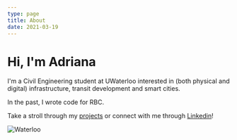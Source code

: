 ```yaml
---
type: page
title: About
date: 2021-03-19
---
```


# Hi, I'm Adriana

I'm a Civil Engineering student at UWaterloo interested in (both physical and digital) infrastructure, transit development and smart cities.

In the past, I wrote code for RBC.

Take a stroll through my [projects](/projects) or connect with me through [Linkedin](https://www.linkedin.com/in/adriana-ceric/)!

![Waterloo](images/waterloo2.png)
